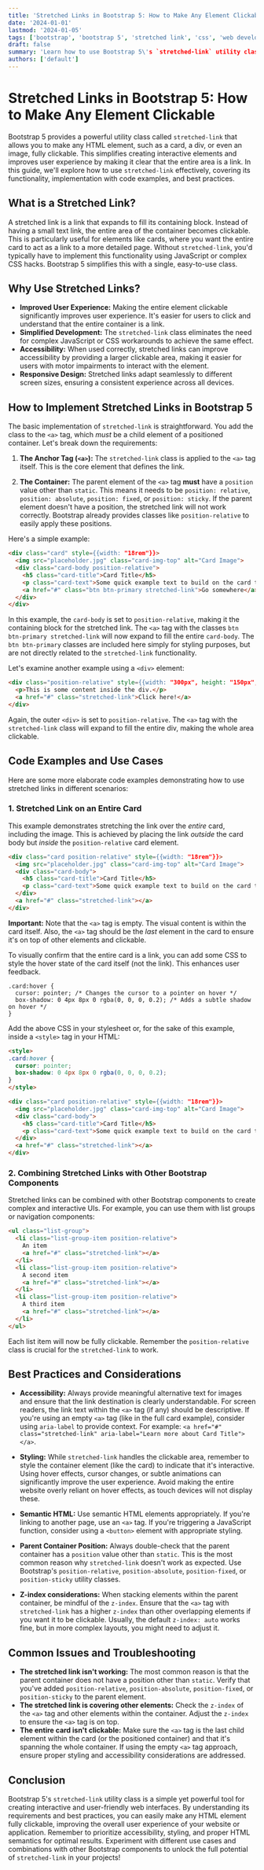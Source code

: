 ```yaml
---
title: 'Stretched Links in Bootstrap 5: How to Make Any Element Clickable'
date: '2024-01-01'
lastmod: '2024-01-05'
tags: ['bootstrap', 'bootstrap 5', 'stretched link', 'css', 'web development', 'responsive design', 'html']
draft: false
summary: 'Learn how to use Bootstrap 5\'s `stretched-link` utility class to make any HTML element, like a card or div, fully clickable and improve your website\'s user experience. Includes practical examples and best practices.'
authors: ['default']
---
```


# Stretched Links in Bootstrap 5: How to Make Any Element Clickable

Bootstrap 5 provides a powerful utility class called `stretched-link` that allows you to make any HTML element, such as a card, a div, or even an image, fully clickable. This simplifies creating interactive elements and improves user experience by making it clear that the entire area is a link. In this guide, we'll explore how to use `stretched-link` effectively, covering its functionality, implementation with code examples, and best practices.

## What is a Stretched Link?

A stretched link is a link that expands to fill its containing block. Instead of having a small text link, the entire area of the container becomes clickable. This is particularly useful for elements like cards, where you want the entire card to act as a link to a more detailed page. Without `stretched-link`, you'd typically have to implement this functionality using JavaScript or complex CSS hacks. Bootstrap 5 simplifies this with a single, easy-to-use class.

## Why Use Stretched Links?

- **Improved User Experience:** Making the entire element clickable significantly improves user experience. It's easier for users to click and understand that the entire container is a link.
- **Simplified Development:** The `stretched-link` class eliminates the need for complex JavaScript or CSS workarounds to achieve the same effect.
- **Accessibility:** When used correctly, stretched links can improve accessibility by providing a larger clickable area, making it easier for users with motor impairments to interact with the element.
- **Responsive Design:** Stretched links adapt seamlessly to different screen sizes, ensuring a consistent experience across all devices.

## How to Implement Stretched Links in Bootstrap 5

The basic implementation of `stretched-link` is straightforward. You add the class to the `<a>` tag, which _must_ be a child element of a positioned container. Let's break down the requirements:

1.  **The Anchor Tag (`<a>`):** The `stretched-link` class is applied to the `<a>` tag itself. This is the core element that defines the link.

2.  **The Container:** The parent element of the `<a>` tag **must** have a `position` value other than `static`. This means it needs to be `position: relative`, `position: absolute`, `position: fixed`, or `position: sticky`. If the parent element doesn't have a position, the stretched link will not work correctly. Bootstrap already provides classes like `position-relative` to easily apply these positions.

Here's a simple example:

```html
<div class="card" style={{width: "18rem"}}>
  <img src="placeholder.jpg" class="card-img-top" alt="Card Image">
  <div class="card-body position-relative">
    <h5 class="card-title">Card Title</h5>
    <p class="card-text">Some quick example text to build on the card title and make up the bulk of the card's content.</p>
    <a href="#" class="btn btn-primary stretched-link">Go somewhere</a>
  </div>
</div>
```

In this example, the `card-body` is set to `position-relative`, making it the containing block for the stretched link. The `<a>` tag with the classes `btn btn-primary stretched-link` will now expand to fill the entire `card-body`. The `btn btn-primary` classes are included here simply for styling purposes, but are not directly related to the `stretched-link` functionality.

Let's examine another example using a `<div>` element:

```html
<div class="position-relative" style={{width: "300px", height: "150px", border: "1px solid #ccc"}}>
  <p>This is some content inside the div.</p>
  <a href="#" class="stretched-link">Click here!</a>
</div>
```

Again, the outer `<div>` is set to `position-relative`. The `<a>` tag with the `stretched-link` class will expand to fill the entire div, making the whole area clickable.

## Code Examples and Use Cases

Here are some more elaborate code examples demonstrating how to use stretched links in different scenarios:

### 1. Stretched Link on an Entire Card

This example demonstrates stretching the link over the _entire_ card, including the image. This is achieved by placing the link _outside_ the card body but _inside_ the `position-relative` card element.

```html
<div class="card position-relative" style={{width: "18rem"}}>
  <img src="placeholder.jpg" class="card-img-top" alt="Card Image">
  <div class="card-body">
    <h5 class="card-title">Card Title</h5>
    <p class="card-text">Some quick example text to build on the card title and make up the bulk of the card's content.</p>
  </div>
  <a href="#" class="stretched-link"></a>
</div>
```

**Important:** Note that the `<a>` tag is empty. The visual content is within the card itself. Also, the `<a>` tag should be the _last_ element in the card to ensure it's on top of other elements and clickable.

To visually confirm that the entire card is a link, you can add some CSS to style the hover state of the card itself (not the link). This enhances user feedback.

```plaintext
.card:hover {
  cursor: pointer; /* Changes the cursor to a pointer on hover */
  box-shadow: 0 4px 8px 0 rgba(0, 0, 0, 0.2); /* Adds a subtle shadow on hover */
}
```

Add the above CSS in your stylesheet or, for the sake of this example, inside a `<style>` tag in your HTML:

```html
<style>
.card:hover {
  cursor: pointer;
  box-shadow: 0 4px 8px 0 rgba(0, 0, 0, 0.2);
}
</style>

<div class="card position-relative" style={{width: "18rem"}}>
  <img src="placeholder.jpg" class="card-img-top" alt="Card Image">
  <div class="card-body">
    <h5 class="card-title">Card Title</h5>
    <p class="card-text">Some quick example text to build on the card title and make up the bulk of the card's content.</p>
  </div>
  <a href="#" class="stretched-link"></a>
</div>
```

### 2. Combining Stretched Links with Other Bootstrap Components

Stretched links can be combined with other Bootstrap components to create complex and interactive UIs. For example, you can use them with list groups or navigation components:

```html
<ul class="list-group">
  <li class="list-group-item position-relative">
    An item
    <a href="#" class="stretched-link"></a>
  </li>
  <li class="list-group-item position-relative">
    A second item
    <a href="#" class="stretched-link"></a>
  </li>
  <li class="list-group-item position-relative">
    A third item
    <a href="#" class="stretched-link"></a>
  </li>
</ul>
```

Each list item will now be fully clickable. Remember the `position-relative` class is crucial for the `stretched-link` to work.

## Best Practices and Considerations

- **Accessibility:** Always provide meaningful alternative text for images and ensure that the link destination is clearly understandable. For screen readers, the link text within the `<a>` tag (if any) should be descriptive. If you're using an empty `<a>` tag (like in the full card example), consider using `aria-label` to provide context. For example: `<a href="#" class="stretched-link" aria-label="Learn more about Card Title"></a>`.

- **Styling:** While `stretched-link` handles the clickable area, remember to style the container element (like the card) to indicate that it's interactive. Using hover effects, cursor changes, or subtle animations can significantly improve the user experience. Avoid making the entire website overly reliant on hover effects, as touch devices will not display these.

- **Semantic HTML:** Use semantic HTML elements appropriately. If you're linking to another page, use an `<a>` tag. If you're triggering a JavaScript function, consider using a `<button>` element with appropriate styling.

- **Parent Container Position:** Always double-check that the parent container has a `position` value other than `static`. This is the most common reason why `stretched-link` doesn't work as expected. Use Bootstrap's `position-relative`, `position-absolute`, `position-fixed`, or `position-sticky` utility classes.

- **Z-index considerations:** When stacking elements within the parent container, be mindful of the `z-index`. Ensure that the `<a>` tag with `stretched-link` has a higher `z-index` than other overlapping elements if you want it to be clickable. Usually, the default `z-index: auto` works fine, but in more complex layouts, you might need to adjust it.

## Common Issues and Troubleshooting

- **The stretched link isn't working:** The most common reason is that the parent container does not have a position other than `static`. Verify that you've added `position-relative`, `position-absolute`, `position-fixed`, or `position-sticky` to the parent element.
- **The stretched link is covering other elements:** Check the `z-index` of the `<a>` tag and other elements within the container. Adjust the `z-index` to ensure the `<a>` tag is on top.
- **The entire card isn't clickable:** Make sure the `<a>` tag is the last child element within the card (or the positioned container) and that it's spanning the whole container. If using the empty `<a>` tag approach, ensure proper styling and accessibility considerations are addressed.

## Conclusion

Bootstrap 5's `stretched-link` utility class is a simple yet powerful tool for creating interactive and user-friendly web interfaces. By understanding its requirements and best practices, you can easily make any HTML element fully clickable, improving the overall user experience of your website or application. Remember to prioritize accessibility, styling, and proper HTML semantics for optimal results. Experiment with different use cases and combinations with other Bootstrap components to unlock the full potential of `stretched-link` in your projects!
